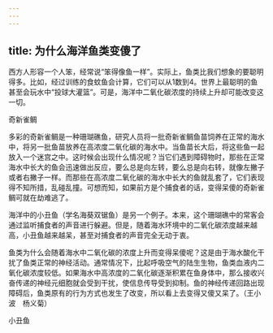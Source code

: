 ```yaml
---
---
---
```

title: 为什么海洋鱼类变傻了
---




西方人形容一个人笨，经常说“笨得像鱼一样”。实际上，鱼类比我们想象的要聪明得多。比如，经过训练的食蚊鱼会计算，它们可以从1数到4。世界上最聪明的鱼甚至会玩水中“投球大灌篮”。可是，海洋中二氧化碳浓度的持续上升却可能改变这一切。

奇新雀鲷



多彩的奇新雀鲷是一种珊瑚礁鱼，研究人员将一批奇新雀鲷鱼苗饲养在正常的海水中，将另一批鱼苗放养在高浓度二氧化碳的海水中。当鱼苗长大后，将这些鱼一起放入一个迷宫之中。这时候会出现什么情况呢？当它们遇到障碍物时，那些在正常海水中长大的鱼会迅速做出反应，要么总是向左转，要么总是向右转，就像左撇子或者右撇子一样。而那些在高浓度二氧化碳的海水中长大的鱼就乱套了，它们表现得不知所措，乱碰乱撞。可想而知，如果前方是个捕食者的话，变得呆傻的奇新雀鲷可就在劫难逃了。

海洋中的小丑鱼（学名海葵双锯鱼）是另一个例子。本来，这个珊瑚礁中的常客会通过监听捕食者的声音进行躲避。但是，随着海水环境中的二氧化碳浓度越来越高，小丑鱼越来越呆，甚至对捕食者的声音完全无动于衷。

鱼类为什么会随着海水中二氧化碳的浓度上升而变得呆傻呢？这是由于海水酸化干扰了鱼类正常的神经活动。通常情况下，比起呼吸空气的陆生生物，鱼类血液内二氧化碳浓度较低。如果海水中高浓度的二氧化碳逐渐积累在鱼身体中，那么接收兴奋传递的神经元细胞就会受到干扰，使信息传导受到抑制。鱼的神经传递回路出现障碍后，鱼类原有的行为方式也发生了改变，所以看上去变得又傻又呆了。（王小波　杨义菊）

小丑鱼
